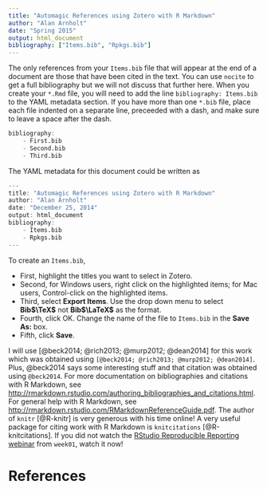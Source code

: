 ```yaml
---
title: "Automagic References using Zotero with R Markdown"
author: "Alan Arnholt"
date: "Spring 2015"
output: html_document
bibliography: ["Items.bib", "Rpkgs.bib"]
---
```


The only references from your `Items.bib` file that will appear at the end of a document are those that have been cited in the text.  You can use `nocite` to get a full bibliography but we will not discuss that further here.  When you create your `*.Rmd` file, you will need to add the line `bibliography: Items.bib` to the YAML metadata section.  If you have more than one `*.bib` file, place each file indented on a separate line, preceeded with a dash, and make sure to leave a space after the dash.
```r
bibliography:
    - First.bib
    - Second.bib
    - Third.bib
```

The YAML metadata for this document could be written as
```r
---
title: "Automagic References using Zotero with R Markdown"
author: "Alan Arnholt"
date: "December 25, 2014"
output: html_document
bibliography: 
    - Items.bib
    - Rpkgs.bib
---
```

To create an `Items.bib`, 

* First, highlight the titles you want to select in Zotero.  
* Second, for Windows users, right click on the highlighted items; for Mac users, Control-click on the highlighted items. 
* Third, select **Export Items**.  Use the drop down menu to select **Bib$\TeX$** not **Bib$\LaTeX$** as the format. 
* Fourth, click OK.  Change the name of the file to `Items.bib` in the **Save As:** box. 
* Fifth, click **Save**.


I will use [@beck2014; @rich2013; @murp2012; @dean2014] for this work which was obtained using `[@beck2014; @rich2013; @murp2012; @dean2014]`.  Plus, @beck2014 says some interesting stuff and that citation was obtained using `@beck2014`.  For more documentation on bibliographies and citations with R Markdown, see [http://rmarkdown.rstudio.com/authoring_bibliographies_and_citations.html](http://rmarkdown.rstudio.com/authoring_bibliographies_and_citations.html).  For general help with R Markdown, see [http://rmarkdown.rstudio.com/RMarkdownReferenceGuide.pdf](http://rmarkdown.rstudio.com/RMarkdownReferenceGuide.pdf).  The author of `knitr` [@R-knitr] is very generous with his time online! A very useful package for citing work with R Markdown is `knitcitations` [@R-knitcitations].  If you did not watch the [RStudio Reproducible Reporting webinar](http://www.rstudio.com/resources/webinars/) from `week01`, watch it now!

# References
